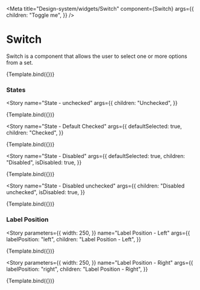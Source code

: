 
<Meta
  title="Design-system/widgets/Switch"
  component={Switch}
  args={{
    children: "Toggle me",
  }}
/>


# Switch

Switch is a component that allows the user to select one or more options from a set.

<Canvas>
  <Story name="Switch">{Template.bind({})}</Story>
</Canvas>

<ArgsTable story="Switch" of={Switch} />

### States

<Story
  name="State - unchecked"
  args={{
    children: "Unchecked",
  }}
>
  {Template.bind({})}
</Story>

<Story
  name="State - Default Checked"
  args={{
    defaultSelected: true,
    children: "Checked",
  }}
>
  {Template.bind({})}
</Story>

<Story
  name="State - Disabled"
  args={{
    defaultSelected: true,
    children: "Disabled",
    isDisabled: true,
  }}
>
  {Template.bind({})}
</Story>

<Story
  name="State - Disabled unchecked"
  args={{
    children: "Disabled unchecked",
    isDisabled: true,
  }}
>
  {Template.bind({})}
</Story>

### Label Position

<Story
  parameters={{
    width: 250,
  }}
  name="Label Position - Left"
  args={{
    labelPosition: "left",
    children: "Label Position - Left",
  }}
>
  {Template.bind({})}
</Story>

<Story
  parameters={{
    width: 250,
  }}
  name="Label Position - Right"
  args={{
    labelPosition: "right",
    children: "Label Position - Right",
  }}
>
  {Template.bind({})}
</Story>

